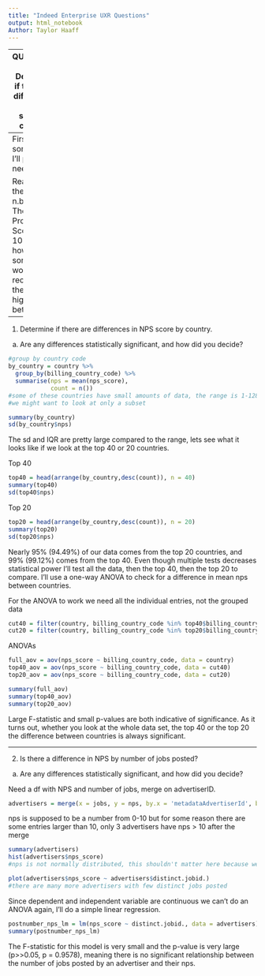 ```yaml
---
title: "Indeed Enterprise UXR Questions"
output: html_notebook
Author: Taylor Haaff
---
```


---
QUESTIONS
1. Determine if there are differences in NPS score by country.

  a. Are any differences statistically significant, and how did you decide?
  
2. Is there a difference in NPS by number of jobs posted?

  a. Are any differences statistically significant, and how did you decide?
  
3. Company leadership is interested in segmenting NPS data by company size, but we don’t collect the size of the company. 
What segmentation strategy would you suggest based on the data available?

  a. Why did you choose that segmentation strategy?
  
  b. What would you suspect are 1-2 dangers from this approach, and how would you
  convey these to company leadership? Why is your strategy still viable despite
  those dangers?
  
4. What strategies/methodologies would you use to extract the most common themes in
verbatim responses from customers in the NPS survey?

  a. What are some themes in these responses? If you’re able to execute some code
  to find some themes, great, but don’t spend too much time here. It’s more important to demonstrate your understanding of methodologies.

---
First import some things I'll probably need
```r
library(ggplot2)
library(tidyverse)
library(broom)
library(dplyr)
```


Read in all the data
n.b. nps = The Net Promoter Score, a 0-10 rating of how likely someone would be to recommend the product, higher is better
```r
country = read.csv('/Users/thaaff/Downloads/indeedquantitativeuxresearcher/country (1) (2).csv')
jobs = read.csv('/Users/thaaff/Downloads/indeedquantitativeuxresearcher/jobs (1) (2).csv')
nps = read.csv('/Users/thaaff/Downloads/indeedquantitativeuxresearcher/nps (1) (2).csv')
verbatims = read.csv('/Users/thaaff/Downloads/indeedquantitativeuxresearcher/verbatims (1) (2).csv')
```

---
1. Determine if there are differences in NPS score by country.
  a. Are any differences statistically significant, and how did you decide?

```r

#group by country code
by_country = country %>%
  group_by(billing_country_code) %>%
  summarise(nps = mean(nps_score),
            count = n())
#some of these countries have small amounts of data, the range is 1-12848
#we might want to look at only a subset

summary(by_country)
sd(by_country$nps)
```
The sd and IQR are pretty large compared to the range, lets see what it looks like if we look at the top 40 or 20 countries.

Top 40
```r
top40 = head(arrange(by_country,desc(count)), n = 40)
summary(top40)
sd(top40$nps)
```

Top 20
```r
top20 = head(arrange(by_country,desc(count)), n = 20)
summary(top20)
sd(top20$nps)
```

Nearly 95% (94.49%) of our data comes from the top 20 countries, and 99% (99.12%) comes from the top 40.
Even though multiple tests decreases statistical power I'll test all the data, then the top 40, then the top 20 to compare. 
I'll use a one-way ANOVA to check for a difference in mean nps between countries.

For the ANOVA to work we need all the individual entries, not the grouped data
```r
cut40 = filter(country, billing_country_code %in% top40$billing_country_code)
cut20 = filter(country, billing_country_code %in% top20$billing_country_code)
```


ANOVAs
```r
full_aov = aov(nps_score ~ billing_country_code, data = country)
top40_aov = aov(nps_score ~ billing_country_code, data = cut40)
top20_aov = aov(nps_score ~ billing_country_code, data = cut20)

summary(full_aov)
summary(top40_aov)
summary(top20_aov)
```

Large F-statistic and small p-values are both indicative of significance.
As it turns out, whether you look at the whole data set, the top 40 or the top 20 the difference between countries is always significant. 


---
2. Is there a difference in NPS by number of jobs posted?

  a. Are any differences statistically significant, and how did you decide?

Need a df with NPS and number of jobs, merge on advertiserID. 
```r
advertisers = merge(x = jobs, y = nps, by.x = 'metadataAdvertiserId', by.y = 'advertiser_id', all.x = TRUE)
```

nps is supposed to be a number from 0-10 but for some reason there are some entries larger than 10, only 3 advertisers have nps > 10 after the merge
```r
summary(advertisers)
hist(advertisers$nps_score)
#nps is not normally distributed, this shouldn't matter here because we have a fairly large data set, but it is worth noting.

plot(advertisers$nps_score ~ advertisers$distinct.jobid.)
#there are many more advertisers with few distinct jobs posted
```

Since dependent and independent variable are continuous we can't do an ANOVA again, I'll do a simple linear regression. 
```r
postnumber_nps_lm = lm(nps_score ~ distinct.jobid., data = advertisers)
summary(postnumber_nps_lm)
```
The F-statistic for this model is very small and the p-value is very large (p>>0.05, p = 0.9578), meaning there is no significant relationship between 
the number of jobs posted by an advertiser and their nps.















